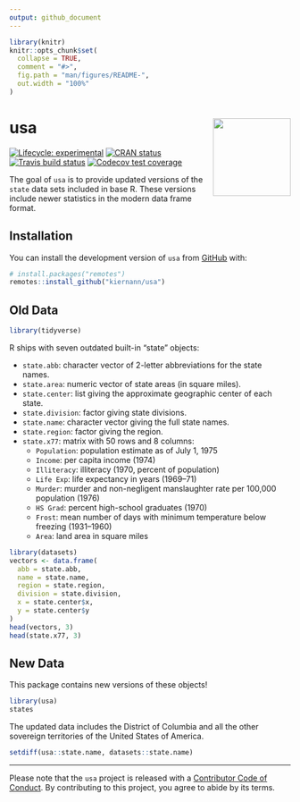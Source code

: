 ```yaml
---
output: github_document
---
```


<!-- README.md is generated from README.Rmd. Please edit that file -->

```r
library(knitr)
knitr::opts_chunk$set(
  collapse = TRUE,
  comment = "#>",
  fig.path = "man/figures/README-",
  out.width = "100%"
)
```

# usa <a href='https:/kiernann.com/usa'><img src='man/figures/logo.png' align="right" height="139" /></a>

<!-- badges: start -->
[![Lifecycle: experimental](https://img.shields.io/badge/lifecycle-experimental-orange.svg)](https://www.tidyverse.org/lifecycle/#experimental)
[![CRAN status](https://www.r-pkg.org/badges/version/usa)](https://CRAN.R-project.org/package=usa)
[![Travis build status](https://travis-ci.org/kiernann/usa.svg?branch=master)](https://travis-ci.org/kiernann/usa)
[![Codecov test coverage](https://codecov.io/gh/kiernann/usa/branch/master/graph/badge.svg)](https://codecov.io/gh/kiernann/usa?branch=master)
<!-- badges: end -->

The goal of `usa` is to provide updated versions of the `state` data sets
included in base R. These versions include newer statistics in the modern
data frame format.

## Installation

You can install the development version of `usa` from [GitHub](https://github.com) with:

``` r
# install.packages("remotes")
remotes::install_github("kiernann/usa")
```

## Old Data

```r
library(tidyverse)
```

R ships with seven outdated built-in "state" objects:

* `state.abb`: character vector of 2-letter abbreviations for the state names.
* `state.area`: numeric vector of state areas (in square miles).
* `state.center`: list giving the approximate geographic center of each state.
* `state.division`: factor giving state divisions.
* `state.name`: character vector giving the full state names.
* `state.region`: factor giving the region.
* `state.x77`: matrix with 50 rows and 8 columns:
  * `Population`: population estimate as of July 1, 1975
  * `Income`: per capita income (1974)
  * `Illiteracy`: illiteracy (1970, percent of population)
  * `Life Exp`: life expectancy in years (1969–71)
  * `Murder`: murder and non-negligent manslaughter rate per 100,000 population (1976)
  * `HS Grad`: percent high-school graduates (1970)
  * `Frost`: mean number of days with minimum temperature below freezing (1931–1960)
  * `Area`: land area in square miles

```r
library(datasets)
vectors <- data.frame(
  abb = state.abb,
  name = state.name,
  region = state.region,
  division = state.division,
  x = state.center$x,
  y = state.center$y
)
head(vectors, 3)
head(state.x77, 3)
```

## New Data

This package contains new versions of these objects!

```r
library(usa)
states
```

The updated data includes the District of Columbia and all the other sovereign
territories of the United States of America.

```r
setdiff(usa::state.name, datasets::state.name)
```

***

Please note that the `usa` project is released with a 
[Contributor Code of Conduct](https://kiernann.com/usa/CODE_OF_CONDUCT.html). By
contributing to this project, you agree to abide by its terms.

